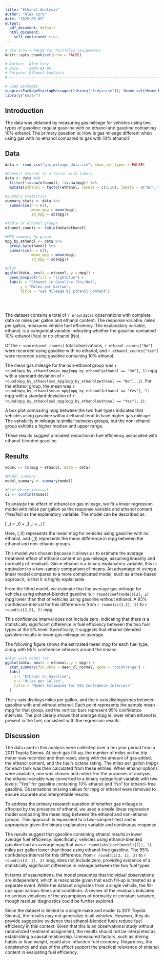 ```yaml
---
title: "Ethanol Analysis"
author: "Alex Cory"
date: "2025-05-05"
output:
  pdf_document: default
  html_document:
    self_contained: true
---
```


```r
# Use echo = FALSE for Portfolio assignments
knitr::opts_chunk$set(echo = FALSE)
```

```r
# Author:  Alex Cory
# Date:    2025-05-05
# Purpose: Ethanol Analysis
#-------------------------------------------------------------------------------
```



```r
# Load packages
suppressPackageStartupMessages(library("tidyverse")); theme_set(theme_bw())
library("knitr")
```


## Introduction

The data was obtained by measuring gas mileage  for vehicles using two types of gasoline: regular gasoline with no ethanol and gasoline containing 10% ethanol. The primary question is: How is gas mileage different when using gas with no ethanol compared to gas with 10% ethanol?

## Data 


```r

data <- read_csv("gas_mileage_data.csv", show_col_types = FALSE)

#Convert ethanol to a factor with labels
data <- data %>%
  filter(!is.na(ethanol), !is.na(mpg)) %>%
  mutate(ethanol = factor(ethanol, levels = c(0,10), labels = c("No", "Yes")))

#Summary statistics
summary_stats <- data %>%
  summarise(n = n(),
            mean_mpg = mean(mpg),
            sd_mpg = sd(mpg))

#Table of ethanol groups
ethanol_counts <- table(data$ethanol)

#MPG summary by group
mpg_by_ethanol <- data %>%
  group_by(ethanol) %>%
  summarise(n = n(),
            mean_mpg = mean(mpg),
            sd_mpg = sd(mpg))

#Plot
ggplot(data, aes(x = ethanol, y = mpg)) +
  geom_boxplot(fill = "lightblue") +
  labs(x = "Ethanol in Gasoline (Yes/No)",
       y = "Miles per Gallon",
       title = "Gas Mileage by Ethanol Content")
```

<br>
<br>

The dataset contains a total of `r nrow(data)` observations with complete data on miles per gallon and ethanol content. The response variable, miles per gallon, measures vehicle fuel efficiency. The explanatory variable, ethanol, is a categorical variable indicating whether the gasoline contained 10% ethanol (Yes) or no ethanol (No).

Of the `r sum(ethanol_counts)` total observations, `r ethanol_counts["No"]` were recorded using gasoline with no ethanol, and `r ethanol_counts["Yes"]` were recorded using gasoline containing 10% ethanol.

The mean gas mileage for the non-ethanol group was `r round(mpg_by_ethanol$mean_mpg[mpg_by_ethanol$ethanol == "No"], 1)` mpg with a standard deviation of `r round(mpg_by_ethanol$sd_mpg[mpg_by_ethanol$ethanol == "No"], 2)`. For the ethanol group, the mean was `r round(mpg_by_ethanol$mean_mpg[mpg_by_ethanol$ethanol == "Yes"], 1)` mpg with a standard deviation of `r round(mpg_by_ethanol$sd_mpg[mpg_by_ethanol$ethanol == "Yes"], 2)`.

A box plot comparing mpg between the two fuel types indicates that vehicles using gasoline without ethanol tend to have higher gas mileage. The variability in mileage is similar between groups, but the non-ethanol group exhibits a higher median and upper range.


These results suggest a modest reduction in fuel efficiency associated with ethanol-blended gasoline.



## Results

```r
model <- lm(mpg ~ ethanol, data = data)

#Model summary
model_summary <- summary(model)

#Confidence interval
ci <- confint(model)
```

To analyze the effect of ethanol on gas mileage, we fit a linear regression model with miles per gallon as the response variable and ethanol content (Yes/No) as the explanatory variable. The model can be described as:

\[
\text{mpg}_i = \beta_0 + \beta_1 \cdot \text{ethanol}_i + \varepsilon_i
\]

Here, \(\beta_0\) represents the mean mpg for vehicles using gasoline with no ethanol, and \(\beta_1\) represents the mean difference in mpg between the ethanol and non-ethanol groups.

This model was chosen because it allows us to estimate the average treatment effect of ethanol content on gas mileage, assuming linearity and normality of residuals. Since ethanol is a binary explanatory variable, this is equivalent to a two-sample comparison of means. An advantage of using a linear model compared to a more complicated model, such as a tree-based approach, is that it is highly explainable

From the fitted model, we estimate that the average gas mileage for vehicles using ethanol-blended gasoline is `r round(coef(model)[2], 2)` mpg lower than that of vehicles using gasoline without ethanol. A 95% confidence interval for this difference is from `r round(ci[2,1], 2)` to `r round(ci[2,2], 2)` mpg.

This confidence interval does not include zero, indicating that there is a statistically significant difference in fuel efficiency between the two fuel types at the 5% level. Specifically, it suggests that ethanol-blended gasoline results in lower gas mileage on average.


The following figure shows the estimated mean mpg for each fuel type, along with 95% confidence intervals around the means:

```r
#Plot with model fit
ggplot(data, aes(x = ethanol, y = mpg)) +
  stat_summary(fun.data = mean_cl_normal, geom = "pointrange") +
  labs(
    x = "Ethanol in Gasoline",
    y = "Miles per Gallon",
    title = "Model Estimates for 95% Confidence Intervals"
  )
```

The y-axis displays miles per gallon, and the x-axis distinguishes between gasoline with and without ethanol. Each point represents the sample mean mpg for that group, and the vertical bars represent 95% confidence intervals. The plot clearly shows that average mpg is lower when ethanol is present in the fuel, consistent with the regression results.


## Discussion

The data used in this analysis were collected over a ten year period from a 2011 Toyota Sienna. At each gas fill-up, the number of miles on the trip meter was recorded and then reset, along with the amount of gas added, the ethanol content, and the fuel's octane rating. The miles per gallon (mpg) for each tank was then calculated from these entries. When ethanol options were available, one was chosen and noted. For the purposes of analysis, the ethanol variable was converted to a binary categorical variable with two levels: "Yes" for gasoline containing 10% ethanol and "No" for ethanol-free gasoline. Observations missing values for mpg or ethanol were removed to ensure accurate and interpretable results.

To address the primary research question of whether gas mileage is affected by the presence of ethanol, we used a simple linear regression model comparing the mean mpg between the ethanol and non-ethanol groups. This approach is equivalent to a two-sample t-test and is appropriate given the binary explanatory variable and continuous response.

The results suggest that gasoline containing ethanol results in lower average fuel efficiency. Specifically, vehicles using ethanol-blended gasoline had an average mpg that was `r round(abs(coef(model)[2]), 2)` miles per gallon lower than those using ethanol-free gasoline. The 95% confidence interval for this difference, from `r round(ci[2, 1], 2)` to `r round(ci[2, 2], 2)` mpg, does not include zero, providing evidence of a statistically significant difference in mileage between the two fuel types.

In terms of assumptions, the model presumes that individual observations are independent, which is reasonable given that each fill-up is treated as a separate event. While the dataset originates from a single vehicle, the fill-ups span various times and conditions. A review of the residuals indicates no serious violations of the assumptions of normality or constant variance, though residual diagnostics could be further explored.

Since the dataset is limited to a single make and model (a 2011 Toyota Sienna), the results may not generalize to all vehicles. However, they do provide suggestive evidence that ethanol-blended fuels reduce fuel efficiency in this context. Given that this is an observational study without randomized treatment assignment, the results should not be interpreted as establishing a causal relationship. Unmeasured factors, such as driving habits or load weight, could also influence fuel economy. Regardless, the consistency and size of the effect support the practical relevance of ethanol content in evaluating fuel efficiency.
